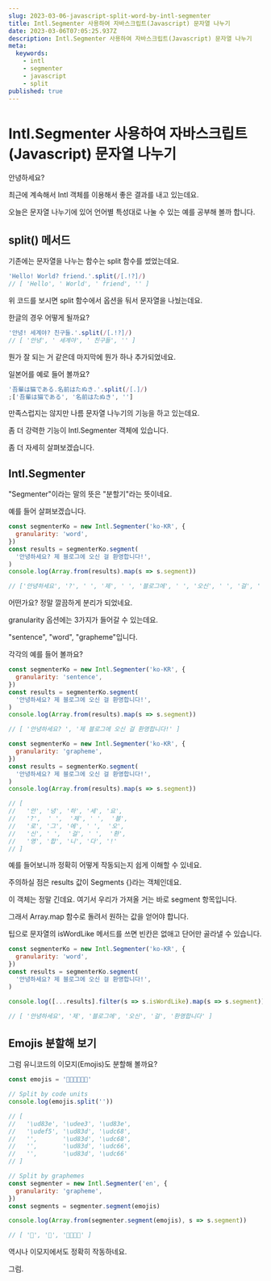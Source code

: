 ```yaml
---
slug: 2023-03-06-javascript-split-word-by-intl-segmenter
title: Intl.Segmenter 사용하여 자바스크립트(Javascript) 문자열 나누기
date: 2023-03-06T07:05:25.937Z
description: Intl.Segmenter 사용하여 자바스크립트(Javascript) 문자열 나누기
meta:
  keywords:
    - intl
    - segmenter
    - javascript
    - split
published: true
---
```


# Intl.Segmenter 사용하여 자바스크립트(Javascript) 문자열 나누기

안녕하세요?

최근에 계속해서 Intl 객체를 이용해서 좋은 결과를 내고 있는데요.

오늘은 문자열 나누기에 있어 언어별 특성대로 나눌 수 있는 예를 공부해 볼까 합니다.

## split() 메서드

기존에는 문자열을 나누는 함수는 split 함수를 썼었는데요.

```js
'Hello! World? friend.'.split(/[.!?]/)
// [ 'Hello', ' World', ' friend', '' ]
```

위 코드를 보시면 split 함수에서 옵션을 둬서 문자열을 나눴는데요.

한글의 경우 어떻게 될까요?

```js
'안녕! 세계야? 친구들.'.split(/[.!?]/)
// [ '안녕', ' 세계야', ' 친구들', '' ]
```

뭔가 잘 되는 거 같은데 마지막에 뭔가 하나 추가되었네요.

일본어를 예로 들어 볼까요?

```js
'吾輩は猫である.名前はたぬき.'.split(/[.]/)
;['吾輩は猫である', '名前はたぬき', '']
```

만족스럽지는 않지만 나름 문자열 나누기의 기능을 하고 있는데요.

좀 더 강력한 기능이 Intl.Segmenter 객체에 있습니다.

좀 더 자세히 살펴보겠습니다.

## Intl.Segmenter

"Segmenter"이라는 말의 뜻은 "분할기"라는 뜻이네요.

예를 들어 살펴보겠습니다.

```js
const segmenterKo = new Intl.Segmenter('ko-KR', {
  granularity: 'word',
})
const results = segmenterKo.segment(
  '안녕하세요? 제 블로그에 오신 걸 환영합니다!',
)
console.log(Array.from(results).map(s => s.segment))

// ['안녕하세요', '?', ' ', '제', ' ', '블로그에', ' ', '오신', ' ', '걸', ' ', '환영합니다', '!']
```

어떤가요? 정말 깔끔하게 분리가 되었네요.

granularity 옵션에는 3가지가 들어갈 수 있는데요.

"sentence", "word", "grapheme"입니다.

각각의 예를 들어 볼까요?

```js
const segmenterKo = new Intl.Segmenter('ko-KR', {
  granularity: 'sentence',
})
const results = segmenterKo.segment(
  '안녕하세요? 제 블로그에 오신 걸 환영합니다!',
)
console.log(Array.from(results).map(s => s.segment))

// [ '안녕하세요? ', '제 블로그에 오신 걸 환영합니다!' ]
```

```js
const segmenterKo = new Intl.Segmenter('ko-KR', {
  granularity: 'grapheme',
})
const results = segmenterKo.segment(
  '안녕하세요? 제 블로그에 오신 걸 환영합니다!',
)
console.log(Array.from(results).map(s => s.segment))

// [
//   '안', '녕', '하', '세', '요',
//   '?',  ' ',  '제', ' ',  '블',
//   '로', '그', '에', ' ',  '오',
//   '신', ' ',  '걸', ' ',  '환',
//   '영', '합', '니', '다', '!'
// ]
```

예를 들어보니까 정확히 어떻게 작동되는지 쉽게 이해할 수 있네요.

주의하실 점은 results 값이 Segments {}라는 객체인데요.

이 객체는 정말 긴데요. 여기서 우리가 가져올 거는 바로 segment 항목입니다.

그래서 Array.map 함수로 돌려서 원하는 값을 얻어야 합니다.

팁으로 문자열의 isWordLike 메서드를 쓰면 빈칸은 없애고 단어만 골라낼 수 있습니다.

```js
const segmenterKo = new Intl.Segmenter('ko-KR', {
  granularity: 'word',
})
const results = segmenterKo.segment(
  '안녕하세요? 제 블로그에 오신 걸 환영합니다!',
)

console.log([...results].filter(s => s.isWordLike).map(s => s.segment))

// [ '안녕하세요', '제', '블로그에', '오신', '걸', '환영합니다' ]
```

## Emojis 분할해 보기

그럼 유니코드의 이모지(Emojis)도 분할해 볼까요?

```js
const emojis = '🫣🫵👨‍👨‍👦‍👦'

// Split by code units
console.log(emojis.split(''))

// [
//   '\ud83e', '\udee3', '\ud83e',
//   '\udef5', '\ud83d', '\udc68',
//   '‍',       '\ud83d', '\udc68',
//   '‍',       '\ud83d', '\udc66',
//   '‍',       '\ud83d', '\udc66'
// ]

// Split by graphemes
const segmenter = new Intl.Segmenter('en', {
  granularity: 'grapheme',
})
const segments = segmenter.segment(emojis)

console.log(Array.from(segmenter.segment(emojis), s => s.segment))

// [ '🫣', '🫵', '👨‍👨‍👦‍👦' ]
```

역시나 이모지에서도 정확히 작동하네요.

그럼.
